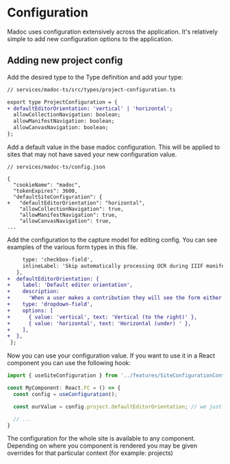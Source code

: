 # Configuration

Madoc uses configuration extensively across the application. It's relatively simple to add new configuration options to
the application.


## Adding new project config

Add the desired type to the Type definition and add your type:

```diff
// services/madoc-ts/src/types/project-configuration.ts

export type ProjectConfiguration = {
+ defaultEditorOrientation: 'vertical' | 'horizontal';
  allowCollectionNavigation: boolean;
  allowManifestNavigation: boolean;
  allowCanvasNavigation: boolean;
};
```

Add a default value in the base madoc configuration. This will be applied to sites that may not have saved your new configuration value.

```text
// services/madoc-ts/config.json

{
  "cookieName": "madoc",
  "tokenExpires": 3600,
  "defaultSiteConfiguration": {
+   "defaultEditorOrientation": "horizontal",
    "allowCollectionNavigation": true,
    "allowManifestNavigation": true,
    "allowCanvasNavigation": true,
...
```

Add the configuration to the capture model for editing config. You can see examples of the various form types in this file.

```diff
     type: 'checkbox-field',
     inlineLabel: 'Skip automatically processing OCR during IIIF manifest import',
   },
+  defaultEditorOrientation: {
+    label: 'Default editor orientation',
+    description:
+      'When a user makes a contribution they will see the form either to the right of (horizontal) or below the image (vertical). The user can still change this if they want.',
+    type: 'dropdown-field',
+    options: [
+      { value: 'vertical', text: 'Vertical (to the right)' },
+      { value: 'horizontal', text: 'Horizontal (under) ' },
+    ],
+  },
 };
```

Now you can use your configuration value. If you want to use it in a React component you can use the following hook:

```typescript
import { useSiteConfiguration } from '../features/SiteConfigurationContext';

const MyComponent: React.FC = () => {
  const config = useConfiguration();

  const ourValue = config.project.defaultEditorOrientation; // we just added.

  // ...
}
```

The configuration for the whole site is available to any component. Depending on where you component is rendered you may be given overrides for that particular context \(for example: projects\)
